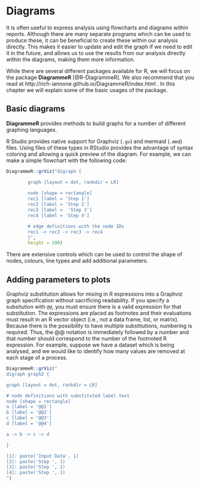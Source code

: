# Diagrams

It is often useful to express analysis using flowcharts and diagrams within reports. Although there are many separate programs which can be used to produce these, it can be beneficial to create these within our analysis directly. This makes it easier to update and edit the graph if we need to edit it in the future, and allows us to use the results from our analysis directly within the diagrams, making them more information.

While there are several different packages available for R, we will focus on the package **DiagrammeR** [@R-DiagrammeR]. We also recommend that you read at http://rich-iannone.github.io/DiagrammeR/index.html . In this chapter we will explain some of the basic usages of the package.

## Basic diagrams

**DiagrammeR** provides methods to build graphs for a number of different graphing languages.

R Studio provides native support for Graphviz (`.gv`) and mermaid (`.mmd`) files. Using files of these types in RStudio provides the advantage of syntax coloring and allowing a quick preview of the diagram. For example, we can make a simple flowchart with the following code:

```r

DiagrammeR::grViz("digraph {

        graph [layout = dot, rankdir = LR]
        
        node [shape = rectangle]        
        rec1 [label = 'Step 1']
        rec2 [label = 'Step 2']
        rec3 [label =  'Step 3']
        rec4 [label = 'Step 4']

        # edge definitions with the node IDs
        rec1 -> rec2 -> rec3 -> rec4
        }",
        height = 200)
```

There are extensive controls which can be used to control the shape of nodes, colours, line types and add additional parameters.

## Adding parameters to plots

Graphviz substitution allows for mixing in R expressions into a Graphviz graph specification without sacrificing readability. If you specify a subsitution with `@@`, you must ensure there is a valid expression for that substitution. The expressions are placed as footnotes and their evaluations must result in an R vector object (i.e., not a data frame, list, or matrix). Because there is the possibility to have multiple substitutions, numbering is required. Thus, the @@ notation is immediately followed by a number and that number should correspond to the number of the footnoted R expression. For example, suppose we have a dataset which is being analysed, and we would like to identify how many values are removed at each stage of a process.

```r

DiagrammeR::grViz("
digraph graph2 {

graph [layout = dot, rankdir = LR]

# node definitions with substituted label text
node [shape = rectangle]
a [label = '@@1']
b [label = '@@2']
c [label = '@@3']
d [label = '@@4']

a -> b -> c -> d

}

[1]: paste('Input Data', 1)
[2]: paste('Step ', 1)
[3]: paste('Step ', 1)
[4]: paste('Step ', 1)
")

```

